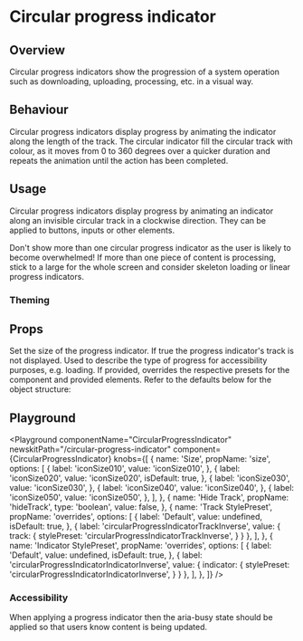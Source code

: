 

# Circular progress indicator

## Overview

Circular progress indicators show the progression of a system operation such as downloading, uploading, processing, etc. in a visual way.

## Behaviour

Circular progress indicators display progress by animating the indicator along the length of the track. The circular indicator fill the circular track with colour, as it moves from 0 to 360 degrees over a quicker duration and repeats the animation until the action has been completed.

## Usage

Circular progress indicators display progress by animating an indicator along an invisible circular track in a clockwise direction. They can be applied to buttons, inputs or other elements.

Don't show more than one circular progress indicator as the user is likely to become overwhelmed! If more than one piece of content is processing, stick to a large for the whole screen and consider skeleton loading or linear progress indicators.

### Theming

## Props

<LegacyBlock marginTop="sizing040">
  <Prop name="size" type="IconSizeKeys" default="iconSize020">
    Set the size of the progress indicator.
  </Prop>
  <Prop name="hideTrack" type="boolean" default={false}>
    If true the progress indicator's track is not displayed.
  </Prop>
    <Prop name="ariaLabel" type="string" default="loading">
    Used to describe the type of progress for accessibility purposes, e.g. loading.
  </Prop>

  <Prop name="overrides" type="object">
    If provided, overrides the respective presets for the component and provided elements. Refer to the defaults below for the object structure:
    <CodeFromDefaultPresets componentName="progressIndicator" />
  </Prop>
</LegacyBlock>

## Playground

<Playground
  componentName="CircularProgressIndicator"
  newskitPath="/circular-progress-indicator"
  component={CircularProgressIndicator}
  knobs={[
    {
      name: 'Size',
      propName: 'size',
      options: [
        {
          label: 'iconSize010',
          value: 'iconSize010',
        },
        {
          label: 'iconSize020',
          value: 'iconSize020',
          isDefault: true,
        },
        {
          label: 'iconSize030',
          value: 'iconSize030',
        },
        {
          label: 'iconSize040',
          value: 'iconSize040',
        },
        {
          label: 'iconSize050',
          value: 'iconSize050',
        },
      ],
    },
    {
      name: 'Hide Track',
      propName: 'hideTrack',
      type: 'boolean',
      value: false,
    },
    {
      name: 'Track StylePreset',
      propName: 'overrides',
      options: [
        {
          label: 'Default',
          value: undefined,
          isDefault: true,
        },
        {
          label: 'circularProgressIndicatorTrackInverse',
          value: {
            track: {
              stylePreset: 'circularProgressIndicatorTrackInverse',
            }
          }
        },
      ],
    },
    {
      name: 'Indicator StylePreset',
      propName: 'overrides',
      options: [
        {
          label: 'Default',
          value: undefined,
          isDefault: true,
        },
        {
          label: 'circularProgressIndicatorIndicatorInverse',
          value: {
            indicator: {
              stylePreset: 'circularProgressIndicatorIndicatorInverse',
            }
          }
        },
      ],
    },
  ]}
/>

### Accessibility

When applying a progress indicator then the aria-busy state should be applied so that users know content is being updated.
